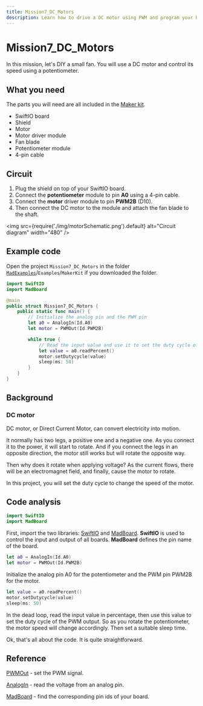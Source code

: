 ```yaml
---
title: Mission7_DC_Motors
description: Learn how to drive a DC motor using PWM and program your board in Swift to realize it.
---
```


# Mission7_DC_Motors

In this mission, let's DIY a small fan. You will use a DC motor and control its speed using a potentiometer.



## What you need

The parts you will need are all included in the [Maker kit](../../overview/hardware/maker-kit).

- SwiftIO board
- Shield
- Motor
- Motor driver module
- Fan blade
- Potentiometer module
- 4-pin cable


## Circuit

1. Plug the shield on top of your SwiftIO board.
2. Connect the **potentiometer** module to pin **A0** using a 4-pin cable.
3. Connect the **motor** driver module to pin **PWM2B** (D10). 
4. Then connect the DC motor to the module and attach the fan blade to the shaft.

<img
  src={require('./img/motorSchematic.png').default}
  alt="Circuit diagram" width="480"
/>


## Example code

Open the project `Mission7_DC_Motors` in the folder [`MadExamples`](https://github.com/madmachineio/MadExamples)/`Examples`/`MakerKit` if you downloaded the folder.

```swift title="Mission7_DC_Motors.swift" showLineNumbers
import SwiftIO
import MadBoard

@main
public struct Mission7_DC_Motors {
    public static func main() {
        // Initialize the analog pin and the PWM pin 
        let a0 = AnalogIn(Id.A0)
        let motor = PWMOut(Id.PWM2B)

        while true {
            // Read the input value and use it to set the duty cycle of pwm.
            let value = a0.readPercent()
            motor.setDutycycle(value) 
            sleep(ms: 50)
        }
    }
}
```


<div className='row row--no-gutters'>
  <ReactPlayer
    url='https://youtu.be/TtdSHR0W27c'
    controls={true}
  />
</div>


## Background

### DC motor

DC motor, or Direct Current Motor, can convert electricity into motion.

It normally has two legs, a positive one and a negative one. As you connect it to the power, it will start to rotate. And if you connect the legs in an opposite direction, the motor still works but will rotate the opposite way.

Then why does it rotate when applying voltage? As the current flows, there will be an electromagnet field, and finally, cause the motor to rotate. 

In this project, you will set the duty cycle to change the speed of the motor.

## Code analysis

```swift
import SwiftIO
import MadBoard
```

First, import the two libraries: [SwiftIO](https://madmachineio.github.io/SwiftIO/documentation/swiftio) and [MadBoard](https://github.com/madmachineio/MadBoards/blob/main/Sources/MadBoards/SwiftIOBoard.swift). **SwiftIO** is used to control the input and output of all boards. **MadBoard** defines the pin name of the board.

```swift
let a0 = AnalogIn(Id.A0)
let motor = PWMOut(Id.PWM2B)
```
Initialize the analog pin A0 for the potentiometer and the PWM pin PWM2B for the motor.

```swift
let value = a0.readPercent()
motor.setDutycycle(value) 
sleep(ms: 50)
```
In the dead loop, read the input value in percentage, then use this value to set the duty cycle of the PWM output. So as you rotate the potentiometer, the motor speed will change accordingly. Then set a suitable sleep time.

Ok, that's all about the code. It is quite straightforward.

## Reference

[PWMOut](https://madmachineio.github.io/SwiftIO/documentation/swiftio/pwmout) - set the PWM signal.

[AnalogIn](https://madmachineio.github.io/SwiftIO/documentation/swiftio/analogin) - read the voltage from an analog pin.

[MadBoard](https://github.com/madmachineio/MadBoards) - find the corresponding pin ids of your board.
